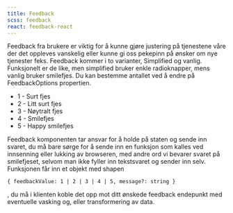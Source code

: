 ```yaml
---
title: Feedback
scss: feedback
react: feedback-react
---
```



<Ingress>
    Feedback fra brukere er viktig for å kunne gjøre justering på tjenestene våre der det oppleves vanskelig eller kunne gi oss pekepinn på ønsker om nye tjenester feks.
    Feedback kommer i to varianter, Simplified og vanlig. Funksjonelt er de like, men simplified bruker enkle radioknapper, mens vanlig bruker smilefjes. Du kan bestemme antallet ved å endre på FeedbackOptions propertien.

</Ingress>
<ResponsiveExample
    knobs={{
            boolProps: ["Uten smilefjes", "Uten tekst"],
        }}
    component={Example}
/>

-   1 - Surt fjes
-   2 - Litt surt fjes
-   3 - Nøytralt fjes
-   4 - Smilefjes
-   5 - Happy smilefjes

Feedback komponenten tar ansvar for å holde på staten og sende inn svaret, du må bare sørge for å sende inn en funksjon som kalles ved innsenning eller lukking av browseren, med andre ord vi bevarer svaret på smilefjeset, selvom man ikke fyller inn tekstsvaret og sender inn selv. Funksjonen får inn et objekt med shapen

```tsx
{ feedbackValue: 1 | 2 | 3 | 4 | 5, message?: string }
```

, du må i klienten koble det opp mot ditt ønskede feedback endepunkt med eventuelle vasking og, eller transformering av data.
